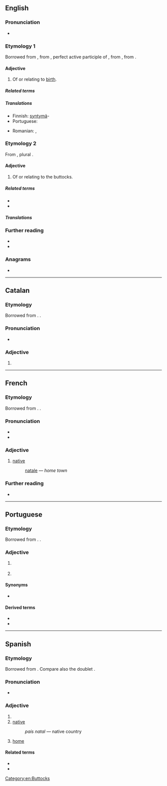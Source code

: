{{also|Natal|nätäl'}}
==English==

===Pronunciation===
* {{rhymes|en|eɪtəl}}

===Etymology 1===
{{PIE root|en|ǵenh₁}}
Borrowed from {{bor|en|la|nātālis||natal}}, from {{m|la|nātus}}, perfect active participle of {{m|la|nāscor||I am born}}, from {{m|la|gnāscor}}, from {{der|en|ine-pro|*ǵenh₁-}}.

====Adjective====
{{en-adj|?}}

# Of or relating to [[birth]].

=====Related terms=====
{{rootsee|en|ǵenh₁}}

=====Translations=====
{{trans-top|Of or relating to birth}}
* Finnish: [[syntymä]]-
* Portuguese: {{t+|pt|natal}}
{{trans-mid}}
* Romanian: {{t+|ro|natal}}, {{t|ro|de naștere}}
{{trans-bottom}}

===Etymology 2===
From {{etyl|la|en}} {{m|la|natis||rump}}, plural {{m|la|nates|}}.

====Adjective====
{{en-adj}}

# Of or relating to the buttocks.

=====Related terms=====
* {{l|en|nates}}
* {{l|en|natiform}}

=====Translations=====
{{trans-top|Of or relating to the buttocks}}
{{trans-mid}}
{{trans-bottom}}

===Further reading===
* {{R:Webster 1913}}
* {{R:Century 1911}}

===Anagrams===
* {{anagrams|en|a=aalnt|alant}}

[[Category:en:Buttocks]]

----

==Catalan==

===Etymology===
Borrowed from {{bor|ca|la|natalis}}. {{doublet|ca|Nadal}}.

===Pronunciation===
* {{ca-IPA}}

===Adjective===
{{ca-adj|mf}}

# {{l|en|natal}}

----

==French==

===Etymology===
Borrowed from {{bor|fr|la|nātālis}}. {{doublet|fr|Noël}}.

===Pronunciation===
* {{fr-IPA}}
* {{audio|fr|Fr-natal.ogg|audio}}

===Adjective===
{{fr-adj}}

# [[native#English|native]]
#: {{l|fr|ville}} [[natale]]&nbsp;— ''home town''

===Further reading===
* {{R:TLFi}}

----

==Portuguese==

===Etymology===
Borrowed from {{bor|pt|la|natalis}}. {{doublet|pt|Nadal}}.

===Adjective===
{{pt-adj|nata|l}}

# {{l|en|natal}} {{gloss|of or relating to birth}}
# {{l|en|native}} {{gloss|relating to the place where one was born}}

====Synonyms====
* {{sense|natal}} {{l|pt|natalício}}

====Derived terms====
* {{l|pt|terra natal}}
* {{l|pt|país natal}}

----

==Spanish==

===Etymology===
Borrowed from {{bor|es|la|nātālis||natal}}. Compare also the doublet {{doublet|notext=1|es|nadal}}.

===Pronunciation===
* {{es-IPA}}

===Adjective===
{{es-adj|pl=natales}}

# {{l|en|natal}}
# [[native]]
#: ''país natal'' &mdash; native country
# [[home]]

====Related terms====
* {{l|es|nativo}}
* {{l|es|nacer}}